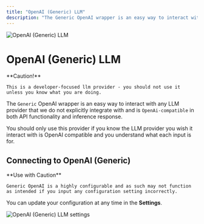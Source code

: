 ```yaml
---
title: "OpenAI (Generic) LLM"
description: "The Generic OpenAI wrapper is an easy way to interact with any LLM provider that we do not explicitly integrate with and is OpenAi-compatible in both API functionality and inference response."
---
```



<Image
  src="/images/realtimex-setup/llm-configuration/cloud/openai-generic/header-image.png"
  height={1080}
  width={1920}
  quality={100}
  alt="OpenAI (Generic) LLM"
/>

# OpenAI (Generic) LLM

<Callout type="error" emoji="️‼️">
  **Caution!**

    This is a developer-focused llm provider - you should not use it unless you know what you are doing.

</Callout>

The `Generic` OpenAI wrapper is an easy way to interact with any LLM provider that we do not explicitly integrate with and is `OpenAi-compatible` in both API functionality and inference response.

You should only use this provider if you know the LLM provider you wish it interact with is OpenAI compatible and you understand what each input is for.

## Connecting to OpenAI (Generic)

<Callout type="warning" emoji="️⚠️">
  **Use with Caution**

    Generic OpenAI is a highly configurable and as such may not function as intended if you input any configuration setting incorrectly.

</Callout>

You can update your configuration at any time in the **Settings**.

<Image
  src="/images/realtimex-setup/llm-configuration/cloud/openai-generic/openai-generic-llm.png"
  height={1080}
  width={1920}
  quality={100}
  alt="OpenAI (Generic) LLM settings"
/>

